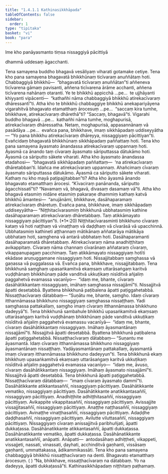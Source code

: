 ```yaml
---
title: "1.4.1.1 Kathinasikkhāpada"
tableOfContents: false
sidebar:
  order: 1
type: "tipitaka"
basket: "vi"
book: "para"
---
```



<DynamicBreadcrumb />


<Paragraph number="1861" type="center" book="para">
Ime kho panāyasmanto tiṃsa nissaggiyā pācittiyā

  
dhammā uddesaṃ āgacchanti.


</Paragraph>

<Division number="459" book="para">

<Paragraph number="1862" book="para">
Tena samayena buddho bhagavā vesāliyaṃ viharati gotamake cetiye. Tena kho pana samayena bhagavatā bhikkhūnaṃ ticīvaraṃ anuññātaṃ hoti. Chabbaggiyā bhikkhū—  “bhagavatā ticīvaraṃ anuññātan”ti aññeneva ticīvarena gāmaṃ pavisanti, aññena ticīvarena ārāme acchanti, aññena ticīvarena nahānaṃ otaranti. Ye te bhikkhū appicchā …pe…  te ujjhāyanti khiyyanti vipācenti—  “kathañhi nāma chabbaggiyā bhikkhū atirekacīvaraṃ dhāressantī”ti.
</Paragraph>

<Paragraph number="1863" book="para">
Atha kho te bhikkhū chabbaggiye bhikkhū anekapariyāyena vigarahitvā bhagavato etamatthaṃ ārocesuṃ …pe…  “saccaṃ kira tumhe, bhikkhave, atirekacīvaraṃ dhārethā”ti? “Saccaṃ, bhagavā”ti. Vigarahi buddho bhagavā …pe…  kathañhi nāma tumhe, moghapurisā, atirekacīvaraṃ dhāressatha. Netaṃ, moghapurisā, appasannānaṃ vā pasādāya …pe…  evañca pana, bhikkhave, imaṃ sikkhāpadaṃ uddiseyyātha—
</Paragraph>

</Division>
<Division number="460" book="para">

<Paragraph number="1864" book="para">
<Emphasis>“Yo pana bhikkhu atirekacīvaraṃ dhāreyya, nissaggiyaṃ pācittiyan”</Emphasis>ti.
</Paragraph>

<Paragraph number="1865" book="para">
Evañcidaṃ bhagavatā bhikkhūnaṃ sikkhāpadaṃ paññattaṃ hoti.
</Paragraph>

</Division>
<Division number="461" book="para">

<Paragraph number="1866" book="para">
Tena kho pana samayena āyasmato ānandassa atirekacīvaraṃ uppannaṃ hoti. Āyasmā ca ānando taṃ cīvaraṃ āyasmato sāriputtassa dātukāmo hoti. Āyasmā ca sāriputto sākete viharati. Atha kho āyasmato ānandassa etadahosi—  “bhagavatā sikkhāpadaṃ paññattaṃ—  ‘na atirekacīvaraṃ dhāretabban’ti. Idañca me atirekacīvaraṃ uppannaṃ. Ahañcimaṃ cīvaraṃ āyasmato sāriputtassa dātukāmo. Āyasmā ca sāriputto sākete viharati. Kathaṃ nu kho mayā paṭipajjitabban”ti? Atha kho āyasmā ānando bhagavato etamatthaṃ ārocesi. “Kīvaciraṃ panānanda, sāriputto āgacchissatī”ti? “Navamaṃ vā, bhagavā, divasaṃ dasamaṃ vā”ti. Atha kho bhagavā etasmiṃ nidāne etasmiṃ pakaraṇe dhammiṃ kathaṃ katvā bhikkhū āmantesi—  “anujānāmi, bhikkhave, dasāhaparamaṃ atirekacīvaraṃ dhāretuṃ. Evañca pana, bhikkhave, imaṃ sikkhāpadaṃ uddiseyyātha—
</Paragraph>

</Division>
<Division number="462" book="para">

<Paragraph number="1867" book="para">
<Emphasis>“Niṭṭhitacīvarasmiṃ bhikkhunā ubbhatasmiṃ kathine dasāhaparamaṃ atirekacīvaraṃ dhāretabbaṃ. Taṃ atikkāmayato nissaggiyaṃ pācittiyan”</Emphasis>ti. (*1*:<Emphasis>20</Emphasis>)
</Paragraph>

</Division>
<Division number="463" book="para">

<Paragraph number="1868" book="para">
<Emphasis>Niṭṭhitacīvarasmin</Emphasis>ti bhikkhuno cīvaraṃ kataṃ vā hoti naṭṭhaṃ vā vinaṭṭhaṃ vā daḍḍhaṃ vā cīvarāsā vā upacchinnā.
</Paragraph>

<Paragraph number="1869" book="para">
<Emphasis>Ubbhatasmiṃ kathine</Emphasis>ti aṭṭhannaṃ mātikānaṃ aññatarāya mātikāya ubbhataṃ hoti, saṃghena vā antarā ubbhataṃ hoti.
</Paragraph>

<Paragraph number="1870" book="para">
<Emphasis>Dasāhaparaman</Emphasis>ti dasāhaparamatā dhāretabbaṃ.
</Paragraph>

<Paragraph number="1871" book="para">
<Emphasis>Atirekacīvaraṃ</Emphasis> nāma anadhiṭṭhitaṃ avikappitaṃ.
</Paragraph>

<Paragraph number="1872" book="para">
<Emphasis>Cīvaraṃ</Emphasis> nāma channaṃ cīvarānaṃ aññataraṃ cīvaraṃ, vikappanupagaṃ pacchimaṃ.
</Paragraph>

<Paragraph number="1873" book="para">
<Emphasis>Taṃ atikkāmayato nissaggiyaṃ hotīti</Emphasis> ekādase aruṇuggamane nissaggiyaṃ hoti. Nissajjitabbaṃ saṃghassa vā gaṇassa vā puggalassa vā. Evañca pana, bhikkhave, nissajjitabbaṃ. Tena bhikkhunā saṃghaṃ upasaṅkamitvā ekaṃsaṃ uttarāsaṅgaṃ karitvā vuḍḍhānaṃ bhikkhūnaṃ pāde vanditvā ukkuṭikaṃ nisīditvā añjaliṃ paggahetvā evamassa vacanīyo—  “idaṃ me, bhante, cīvaraṃ dasāhātikkantaṃ nissaggiyaṃ, imāhaṃ saṃghassa nissajjāmī”ti. Nissajjitvā āpatti desetabbā. Byattena bhikkhunā paṭibalena āpatti paṭiggahetabbā. Nissaṭṭhacīvaraṃ dātabbaṃ—
</Paragraph>

</Division>
<Division number="464" book="para">

<Paragraph number="1874" book="para">
“Suṇātu me, bhante, saṃgho. Idaṃ cīvaraṃ itthannāmassa bhikkhuno nissaggiyaṃ saṃghassa nissaṭṭhaṃ. Yadi saṃghassa pattakallaṃ, saṃgho imaṃ cīvaraṃ itthannāmassa bhikkhuno dadeyyā”ti.
</Paragraph>

</Division>
<Division number="465" book="para">

<Paragraph number="1875" book="para">
Tena bhikkhunā sambahule bhikkhū upasaṅkamitvā ekaṃsaṃ uttarāsaṅgaṃ karitvā vuḍḍhānaṃ bhikkhūnaṃ pāde vanditvā ukkuṭikaṃ nisīditvā añjaliṃ paggahetvā evamassu vacanīyā—  “idaṃ me, bhante, cīvaraṃ dasāhātikkantaṃ nissaggiyaṃ. Imāhaṃ āyasmantānaṃ nissajjāmī”ti. Nissajjitvā āpatti desetabbā. Byattena bhikkhunā paṭibalena āpatti paṭiggahetabbā. Nissaṭṭhacīvaraṃ dātabbaṃ—
</Paragraph>

</Division>
<Division number="466" book="para">

<Paragraph number="1876" book="para">
“Suṇantu me āyasmantā. Idaṃ cīvaraṃ itthannāmassa bhikkhuno nissaggiyaṃ āyasmantānaṃ nissaṭṭhaṃ. Yadāyasmantānaṃ pattakallaṃ, āyasmantā imaṃ cīvaraṃ itthannāmassa bhikkhuno dadeyyun”ti.
</Paragraph>

</Division>
<Division number="467" book="para">

<Paragraph number="1877" book="para">
Tena bhikkhunā ekaṃ bhikkhuṃ upasaṅkamitvā ekaṃsaṃ uttarāsaṅgaṃ karitvā ukkuṭikaṃ nisīditvā añjaliṃ paggahetvā evamassa vacanīyo—  “idaṃ me, āvuso, cīvaraṃ dasāhātikkantaṃ nissaggiyaṃ. Imāhaṃ āyasmato nissajjāmī”ti. Nissajjitvā āpatti desetabbā. Tena bhikkhunā āpatti paṭiggahetabbā. Nissaṭṭhacīvaraṃ dātabbaṃ—  “imaṃ cīvaraṃ āyasmato dammī”ti.
</Paragraph>

</Division>
<Division number="468" book="para">

<Paragraph number="1878" book="para">
Dasāhātikkante atikkantasaññī, nissaggiyaṃ pācittiyaṃ. Dasāhātikkante vematiko, nissaggiyaṃ pācittiyaṃ. Dasāhātikkante anatikkantasaññī, nissaggiyaṃ pācittiyaṃ. Anadhiṭṭhite adhiṭṭhitasaññī, nissaggiyaṃ pācittiyaṃ. Avikappite vikappitasaññī, nissaggiyaṃ pācittiyaṃ. Avissajjite vissajjitasaññī, nissaggiyaṃ pācittiyaṃ. Anaṭṭhe naṭṭhasaññī, nissaggiyaṃ pācittiyaṃ. Avinaṭṭhe vinaṭṭhasaññī, nissaggiyaṃ pācittiyaṃ. Adaḍḍhe daḍḍhasaññī, nissaggiyaṃ pācittiyaṃ. Avilutte viluttasaññī, nissaggiyaṃ pācittiyaṃ.
</Paragraph>

<Paragraph number="1879" book="para">
Nissaggiyaṃ cīvaraṃ anissajjitvā paribhuñjati, āpatti dukkaṭassa. Dasāhānatikkante atikkantasaññī, āpatti dukkaṭassa. Dasāhānatikkante vematiko, āpatti dukkaṭassa. Dasāhānatikkante anatikkantasaññī, anāpatti.
</Paragraph>

</Division>
<Division number="469" book="para">

<Paragraph number="1880" book="para">
Anāpatti—  antodasāhaṃ adhiṭṭheti, vikappeti, vissajjeti, nassati, vinassati, ḍayhati, acchinditvā gaṇhanti, vissāsaṃ gaṇhanti, ummattakassa, ādikammikassāti.
</Paragraph>

</Division>
<Division number="470" book="para">

<Paragraph number="1881" book="para">
Tena kho pana samayena chabbaggiyā bhikkhū nissaṭṭhacīvaraṃ na denti. Bhagavato etamatthaṃ ārocesuṃ. ( ) “Na, bhikkhave, nissaṭṭhacīvaraṃ na dātabbaṃ. Yo na dadeyya, āpatti dukkaṭassā”ti.

</Paragraph>
</Division>

<Paragraph number="1882" type="center" book="para">
Kathinasikkhāpadaṃ niṭṭhitaṃ paṭhamaṃ.
</Paragraph>